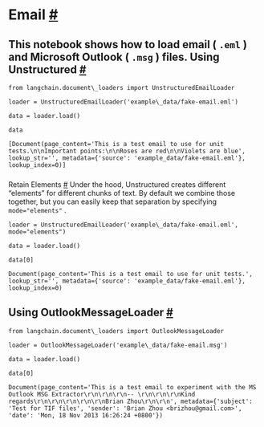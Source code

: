  Email
 [#](#email "Permalink to this headline")
=================================================
 This notebook shows how to load email (
 `.eml`
 ) and Microsoft Outlook (
 `.msg`
 ) files.
 Using Unstructured
 [#](#using-unstructured "Permalink to this headline")
---------------------------------------------------------------------------
```
from langchain.document\_loaders import UnstructuredEmailLoader
```
```
loader = UnstructuredEmailLoader('example\_data/fake-email.eml')
```
```
data = loader.load()
```
```
data
```
```
[Document(page_content='This is a test email to use for unit tests.\n\nImportant points:\n\nRoses are red\n\nViolets are blue', lookup_str='', metadata={'source': 'example_data/fake-email.eml'}, lookup_index=0)]
```
### 
 Retain Elements
 [#](#retain-elements "Permalink to this headline")
 Under the hood, Unstructured creates different “elements” for different chunks of text. By default we combine those together, but you can easily keep that separation by specifying
 `mode="elements"`
 .
```
loader = UnstructuredEmailLoader('example\_data/fake-email.eml', mode="elements")
```
```
data = loader.load()
```
```
data[0]
```
```
Document(page_content='This is a test email to use for unit tests.', lookup_str='', metadata={'source': 'example_data/fake-email.eml'}, lookup_index=0)
```
 Using OutlookMessageLoader
 [#](#using-outlookmessageloader "Permalink to this headline")
-------------------------------------------------------------------------------------------
```
from langchain.document\_loaders import OutlookMessageLoader
```
```
loader = OutlookMessageLoader('example\_data/fake-email.msg')
```
```
data = loader.load()
```
```
data[0]
```
```
Document(page_content='This is a test email to experiment with the MS Outlook MSG Extractor\r\n\r\n\r\n-- \r\n\r\n\r\nKind regards\r\n\r\n\r\n\r\n\r\nBrian Zhou\r\n\r\n', metadata={'subject': 'Test for TIF files', 'sender': 'Brian Zhou <brizhou@gmail.com>', 'date': 'Mon, 18 Nov 2013 16:26:24 +0800'})
```